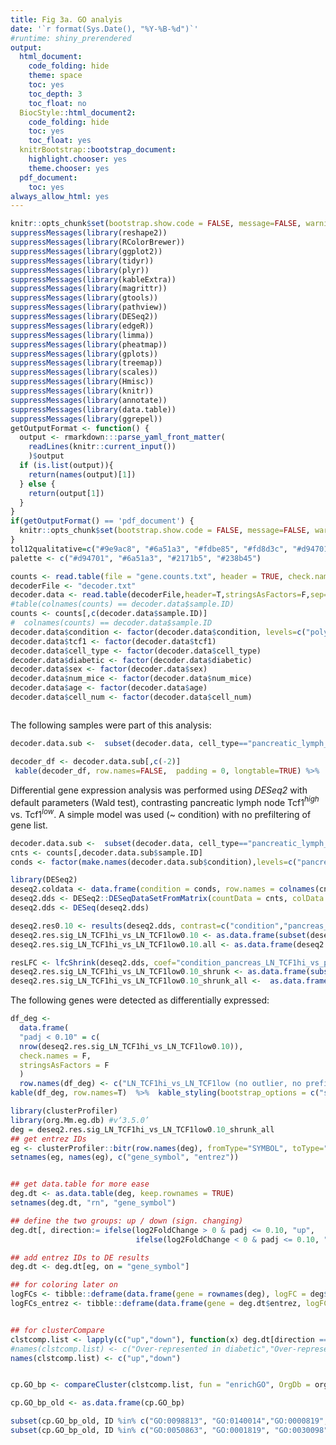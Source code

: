 ```yaml
---
title: Fig 3a. GO analyis
date: '`r format(Sys.Date(), "%Y-%B-%d")`'
#runtime: shiny_prerendered
output:
  html_document:
    code_folding: hide
    theme: space
    toc: yes
    toc_depth: 3
    toc_float: no
  BiocStyle::html_document2:
    code_folding: hide
    toc: yes
    toc_float: yes
  knitrBootstrap::bootstrap_document:
    highlight.chooser: yes
    theme.chooser: yes
  pdf_document:
    toc: yes
always_allow_html: yes
---
```


```r
knitr::opts_chunk$set(bootstrap.show.code = FALSE, message=FALSE, warning=FALSE)
suppressMessages(library(reshape2))
suppressMessages(library(RColorBrewer))
suppressMessages(library(ggplot2))
suppressMessages(library(tidyr))
suppressMessages(library(plyr))
suppressMessages(library(kableExtra))
suppressMessages(library(magrittr))
suppressMessages(library(gtools))
suppressMessages(library(pathview))
suppressMessages(library(DESeq2))
suppressMessages(library(edgeR))
suppressMessages(library(limma))
suppressMessages(library(pheatmap))
suppressMessages(library(gplots))
suppressMessages(library(treemap))
suppressMessages(library(scales))
suppressMessages(library(Hmisc))
suppressMessages(library(knitr))
suppressMessages(library(annotate))
suppressMessages(library(data.table))
suppressMessages(library(ggrepel))
getOutputFormat <- function() {
  output <- rmarkdown:::parse_yaml_front_matter(
    readLines(knitr::current_input())
    )$output
  if (is.list(output)){
    return(names(output)[1])
  } else {
    return(output[1])
  }
}
if(getOutputFormat() == 'pdf_document') {
  knitr::opts_chunk$set(bootstrap.show.code = FALSE, message=FALSE, warning=FALSE, echo=FALSE, results='hide', plots='all')
}
tol12qualitative=c("#9e9ac8", "#6a51a3", "#fdbe85", "#fd8d3c", "#d94701", "#74c476", "#41ab5d", "#238b45", "#005a32", "#bdd7e7", "#6baed6", "#2171b5")
palette <- c("#d94701", "#6a51a3", "#2171b5", "#238b45")
```



```r


counts <- read.table(file = "gene.counts.txt", header = TRUE, check.names=FALSE, row.names=1)
decoderFile <- "decoder.txt"
decoder.data <- read.table(decoderFile,header=T,stringsAsFactors=F,sep="\t")
#table(colnames(counts) == decoder.data$sample.ID)
counts <- counts[,c(decoder.data$sample.ID)]
#  colnames(counts) == decoder.data$sample.ID
decoder.data$condition <- factor(decoder.data$condition, levels=c("polyclonal_naive","pancreas_TCF1lo","pancreas_LN_TCF1lo","pancreas_LN_TCF1hi"))
decoder.data$tcf1 <- factor(decoder.data$tcf1)
decoder.data$cell_type <- factor(decoder.data$cell_type)
decoder.data$diabetic <- factor(decoder.data$diabetic)
decoder.data$sex <- factor(decoder.data$sex)
decoder.data$num_mice <- factor(decoder.data$num_mice)
decoder.data$age <- factor(decoder.data$age)
decoder.data$cell_num <- factor(decoder.data$cell_num)



```


The following samples were part of this analysis:

```r
decoder.data.sub <-  subset(decoder.data, cell_type=="pancreatic_lymph_node" ) # decoder.data

decoder_df <- decoder.data.sub[,c(-2)]
 kable(decoder_df, row.names=FALSE,  padding = 0, longtable=TRUE) %>%  kable_styling(bootstrap_options = c("striped", "hover", "condensed"))
```


Differential gene expression analysis was performed using *DESeq2* with default parameters (Wald test), contrasting pancreatic lymph node Tcf1$^{high}$ vs.  Tcf1$^{low}$.  A simple model was used (~ condition) with no prefiltering of gene list.

```r

decoder.data.sub <-  subset(decoder.data, cell_type=="pancreatic_lymph_node") # decoder.data
cnts <- counts[,decoder.data.sub$sample.ID]
conds <- factor(make.names(decoder.data.sub$condition),levels=c("pancreas_LN_TCF1lo","pancreas_LN_TCF1hi"))

library(DESeq2)	
deseq2.coldata <- data.frame(condition = conds, row.names = colnames(cnts), decoder.data.sub)
deseq2.dds <- DESeq2::DESeqDataSetFromMatrix(countData = cnts, colData = deseq2.coldata, design = ~ condition)
deseq2.dds <- DESeq(deseq2.dds)

deseq2.res0.10 <- results(deseq2.dds, contrast=c("condition","pancreas_LN_TCF1hi", "pancreas_LN_TCF1lo"), alpha=0.10)
deseq2.res.sig_LN_TCF1hi_vs_LN_TCF1low0.10 <- as.data.frame(subset(deseq2.res0.10 , padj < 0.10))
deseq2.res.sig_LN_TCF1hi_vs_LN_TCF1low0.10.all <- as.data.frame(deseq2.res0.10)

resLFC <- lfcShrink(deseq2.dds, coef="condition_pancreas_LN_TCF1hi_vs_pancreas_LN_TCF1lo", type="apeglm")
deseq2.res.sig_LN_TCF1hi_vs_LN_TCF1low0.10_shrunk <- as.data.frame(subset(resLFC , padj < 0.10))
deseq2.res.sig_LN_TCF1hi_vs_LN_TCF1low0.10_shrunk_all <-  as.data.frame(resLFC)

```






The following genes were detected as differentially expressed:


```r
df_deg <-
  data.frame(
  "padj < 0.10" = c(
  nrow(deseq2.res.sig_LN_TCF1hi_vs_LN_TCF1low0.10)),
  check.names = F,
  stringsAsFactors = F
  )
  row.names(df_deg) <- c("LN_TCF1hi_vs_LN_TCF1low (no outlier, no prefiltering)")
kable(df_deg, row.names=T)  %>%  kable_styling(bootstrap_options = c("striped", "hover", "condensed"))
```






```r



library(clusterProfiler)
library(org.Mm.eg.db) #v‘3.5.0’
deg = deseq2.res.sig_LN_TCF1hi_vs_LN_TCF1low0.10_shrunk_all
## get entrez IDs
eg <- clusterProfiler::bitr(row.names(deg), fromType="SYMBOL", toType="ENTREZID", OrgDb="org.Mm.eg.db") %>% as.data.table
setnames(eg, names(eg), c("gene_symbol", "entrez"))


## get data.table for more ease 
deg.dt <- as.data.table(deg, keep.rownames = TRUE)
setnames(deg.dt, "rn", "gene_symbol")

## define the two groups: up / down (sign. changing)
deg.dt[, direction:= ifelse(log2FoldChange > 0 & padj <= 0.10, "up",
                            ifelse(log2FoldChange < 0 & padj <= 0.10, "down", "n.s"))]

## add entrez IDs to DE results
deg.dt <- deg.dt[eg, on = "gene_symbol"]

## for coloring later on
logFCs <- tibble::deframe(data.frame(gene = rownames(deg), logFC = deg$log2FoldChange))
logFCs_entrez <- tibble::deframe(data.frame(gene = deg.dt$entrez, logFC = deg.dt$log2FoldChange))


## for clusterCompare
clstcomp.list <- lapply(c("up","down"), function(x) deg.dt[direction == x]$entrez )
#names(clstcomp.list) <- c("Over-represented in diabetic","Over-represented in non-diabetic")
names(clstcomp.list) <- c("up","down")


cp.GO_bp <- compareCluster(clstcomp.list, fun = "enrichGO", OrgDb = org.Mm.eg.db, universe = unique(deg.dt$entrez), ont = "BP", pvalueCutoff = 0.05, pAdjustMethod = "BH", readable =TRUE)

cp.GO_bp_old <- as.data.frame(cp.GO_bp)

subset(cp.GO_bp_old, ID %in% c("GO:0098813", "GO:0140014","GO:0000819", "GO:0002250", "GO:0006260", "GO:0044770"))
subset(cp.GO_bp_old, ID %in% c("GO:0050863", "GO:0001819", "GO:0030098", "GO:0022407", "GO:0042110"))

```

